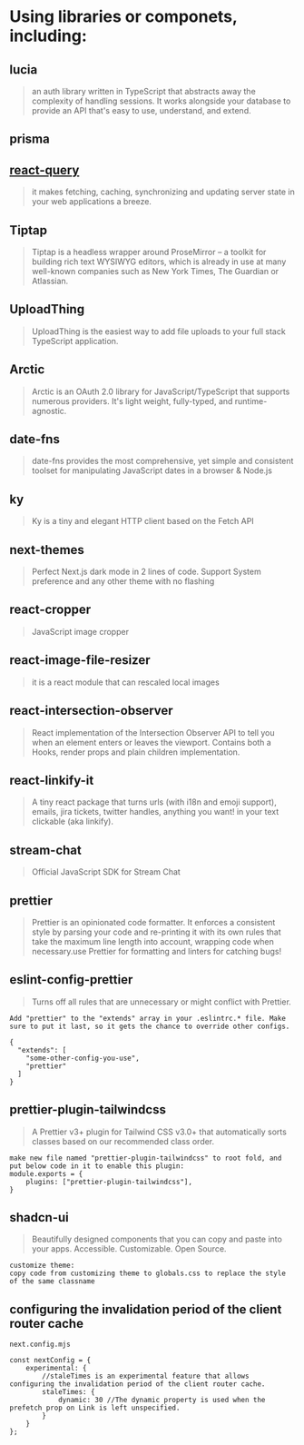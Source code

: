 
<Meta title="Configure your project" />

# Using libraries or componets, including:

## lucia
>  an auth library written in TypeScript that abstracts away the complexity of handling sessions. It works alongside your database to provide an API that's easy to use, understand, and extend.

## prisma

## [react-query](https://tanstack.com/query/latest/docs/framework/react/overview)
> it makes fetching, caching, synchronizing and updating server state in your web applications a breeze.

## Tiptap 
> Tiptap is a headless wrapper around ProseMirror – a toolkit for building rich text WYSIWYG editors, which is already in use at many well-known companies such as New York Times, The Guardian or Atlassian.

## UploadThing
> UploadThing is the easiest way to add file uploads to your full stack TypeScript application. 

## Arctic
> Arctic is an OAuth 2.0 library for JavaScript/TypeScript that supports numerous providers. It's light weight, fully-typed, and runtime-agnostic. 

## date-fns
> date-fns provides the most comprehensive, yet simple and consistent toolset for manipulating JavaScript dates in a browser & Node.js

## ky
>Ky is a tiny and elegant HTTP client based on the Fetch API

## next-themes
> Perfect Next.js dark mode in 2 lines of code. Support System preference and any other theme with no flashing

## react-cropper
> JavaScript image cropper

## react-image-file-resizer
> it is a react module that can rescaled local images

## react-intersection-observer
> React implementation of the Intersection Observer API to tell you when an element enters or leaves the viewport. Contains both a Hooks, render props and plain children implementation.

## react-linkify-it
> A tiny react package that turns urls (with i18n and emoji support), emails, jira tickets, twitter handles, anything you want! in your text clickable (aka linkify).

## stream-chat
> Official JavaScript SDK for Stream Chat

## prettier
> Prettier is an opinionated code formatter. It enforces a consistent style by parsing your code and re-printing it with its own rules that take the maximum line length into account, wrapping code when necessary.use Prettier for formatting and linters for catching bugs!

## eslint-config-prettier 
> Turns off all rules that are unnecessary or might conflict with Prettier.
```
Add "prettier" to the "extends" array in your .eslintrc.* file. Make sure to put it last, so it gets the chance to override other configs.

{
  "extends": [
    "some-other-config-you-use",
    "prettier"
  ]
}
```

## prettier-plugin-tailwindcss
> A Prettier v3+ plugin for Tailwind CSS v3.0+ that automatically sorts classes based on our recommended class order.
```
make new file named "prettier-plugin-tailwindcss" to root fold, and put below code in it to enable this plugin:
module.exports = {
    plugins: ["prettier-plugin-tailwindcss"],
}
```

## shadcn-ui
> Beautifully designed components that you can copy and paste into your apps. Accessible. Customizable. Open Source.
```
customize theme:
copy code from customizing theme to globals.css to replace the style of the same classname
```

## configuring the invalidation period of the client router cache
```
next.config.mjs

const nextConfig = {
    experimental: {
        //staleTimes is an experimental feature that allows configuring the invalidation period of the client router cache.
        staleTimes: {
            dynamic: 30 //The dynamic property is used when the prefetch prop on Link is left unspecified.
        }
    }
};
```
